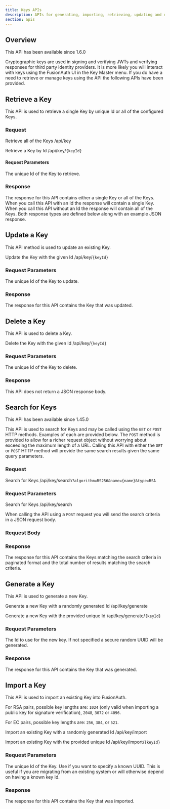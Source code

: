 ```yaml
---
title: Keys APIs
description: APIs for generating, importing, retrieving, updating and deleting keys
section: apis
---
```


## Overview

<Aside type="version">
This API has been available since 1.6.0
</Aside>

Cryptographic keys are used in signing and verifying JWTs and verifying responses for third party identity providers. It is more likely you will interact with keys using the FusionAuth UI in the Key Master menu. If you do have a need to retrieve or manage keys using the API the following APIs have been provided.

## Retrieve a Key

This API is used to retrieve a single Key by unique Id or all of the configured Keys.

### Request

<APIAuthentication icon="lock">Retrieve all of the Keys</APIAuthentication>
<APIURI method="GET">/api/key</APIURI>

<APIAuthentication icon="lock">Retrieve a Key by Id</APIAuthentication>
<APIURI method="GET">/api/key/`{keyId}`</APIURI>

#### Request Parameters

<APIBlock>
  <APIField name="keyId" type="UUID" required>
    The unique Id of the Key to retrieve.
  </APIField>
</APIBlock>

### Response

The response for this API contains either a single Key or all of the Keys. When you call this API with an Id the response will contain a single Key. When you call this API without an Id the response will contain all of the Keys. Both response types are defined below along with an example JSON response.

<StandardGetResponseCodes />

<KeyResponseBody />

<KeyResponsesBody />

## Update a Key

This API method is used to update an existing Key.

<UpdateKeyNote />

<APIAuthentication icon="lock">Update the Key with the given Id</APIAuthentication>
<APIURI method="PUT">/api/key/`{keyId}`</APIURI>

### Request Parameters

<APIBlock>
  <APIField name="keyId" type="UUID" required>
    The unique Id of the Key to update.
  </APIField>
</APIBlock>

<KeyPutRequestBody />

### Response

The response for this API contains the Key that was updated.

<StandardPutResponseCodes />

<KeyResponseBody />

## Delete a Key

This API is used to delete a Key.

<APIAuthentication icon="lock">Delete the Key with the given Id</APIAuthentication>
<APIURI method="DELETE">/api/key/`{keyId}`</APIURI>

### Request Parameters

<APIBlock>
  <APIField name="keyId" type="UUID" required>
    The unique Id of the Key to delete.
  </APIField>
</APIBlock>

### Response

This API does not return a JSON response body.

<StandardDeleteResponseCodes />

## Search for Keys

<Aside type="version">
This API has been available since 1.45.0
</Aside>

This API is used to search for Keys and may be called using the `GET` or `POST` HTTP methods. Examples of each are provided below. The `POST` method is provided to allow for a richer request object without worrying about exceeding the maximum length of a URL. Calling this API with either the `GET` or `POST` HTTP method will provide the same search results given the same query parameters.

### Request

<APIAuthentication icon="lock">Search for Keys</APIAuthentication>
<APIURI method="GET">/api/key/search`?algorithm=RS256&name={name}&type=RSA`</APIURI>

### Request Parameters

<KeySearchRequestParameters parameter_prefix />


<APIAuthentication icon="lock">Search for Keys</APIAuthentication>
<APIURI method="POST">/api/key/search</APIURI>

When calling the API using a `POST` request you will send the search criteria in a JSON request body.

### Request Body

<KeySearchRequestParameters parameter_prefix="search." />

### Response

The response for this API contains the Keys matching the search criteria in paginated format and the total number of results matching the search criteria.

<StandardGetResponseCodes never_missing never_search_error />

<KeyResponsesBody include_total />

## Generate a Key

This API is used to generate a new Key.

<APIAuthentication icon="lock">Generate a new Key with a randomly generated Id</APIAuthentication>
<APIURI method="POST">/api/key/generate</APIURI>

<APIAuthentication icon="lock">Generate a new Key with the provided unique Id</APIAuthentication>
<APIURI method="POST">/api/key/generate/`{keyId}`</APIURI>

### Request Parameters

<APIBlock>
  <APIField name="keyId" type="UUID" optional defaults="secure random UUID">
    The Id to use for the new key. If not specified a secure random UUID will be generated.
  </APIField>
</APIBlock>

<KeyGeneratePostRequestBody />

### Response

The response for this API contains the Key that was generated.

<StandardPostResponseCodes />

<KeyResponseBody />

## Import a Key

This API is used to import an existing Key into FusionAuth.

For RSA pairs, possible key lengths are: `1024` (only valid when importing a public key for signature verification), `2048`, `3072` or `4096`.

For EC pairs, possible key lengths are: `256`, `384`, or `521`.

<APIAuthentication icon="lock">Import an existing Key with a randomly generated Id</APIAuthentication>
<APIURI method="POST">/api/key/import</APIURI>

<APIAuthentication icon="lock">Import an existing Key with the provided unique Id</APIAuthentication>
<APIURI method="POST">/api/key/import/`{keyId}`</APIURI>

### Request Parameters

<APIBlock>
  <APIField name="keyId" type="UUID" optional>
    The unique Id of the Key. Use if you want to specify a known UUID. This is useful if you are migrating from an existing system or will otherwise depend on having a known key Id.
  </APIField>
</APIBlock>

<KeyImportPostRequestBody />

### Response

The response for this API contains the Key that was imported.

<StandardPostResponseCodes />

<KeyResponseBody />
